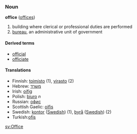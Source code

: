 ===Noun===
'''office''' ([[offices]])
#building where clerical or professional duties are performed
#[[bureau]], an administrative unit of government

====Derived terms====
*[[official]]
*[[officiate]]

====Translations====
*Finnish: [[toimisto]] (1), [[virasto]] (2)
*Hebrew: [[משרד]]
*Irish: [[oifig]]
*Polish: [[biuro]] ''n''
*Russian: [[офис]]
*Scottish Gaelic: [[oifis]]
*Swedish: [[kontor]] ([[:sv:kontor|Swedish]]) (1), [[byrå]] ([[:sv:byrå|Swedish]]) (2) 
*Turkish:[[ofis]]


[[sv:Office]]